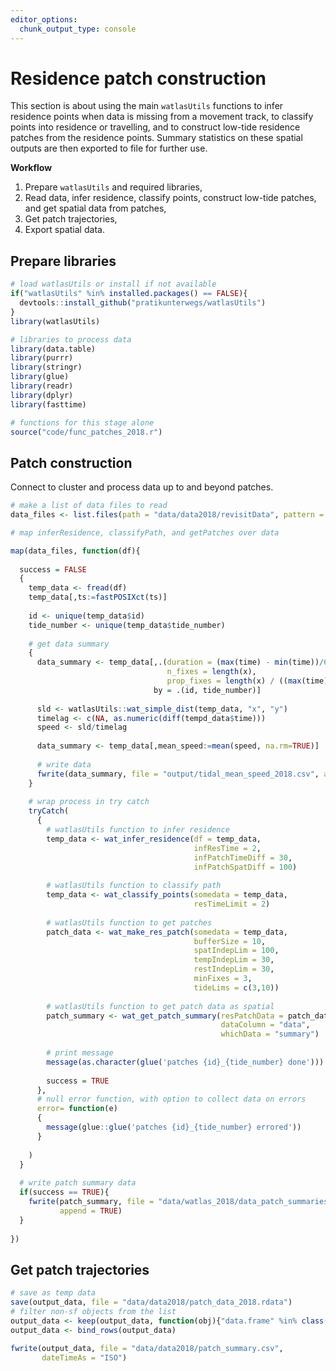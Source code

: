 ```yaml
---
editor_options: 
  chunk_output_type: console
---
```


# Residence patch construction

This section is about using the main `watlasUtils` functions to infer residence points when data is missing from a movement track, to classify points into residence or travelling, and to construct low-tide residence patches from the residence points. Summary statistics on these spatial outputs are then exported to file for further use.

**Workflow**

1. Prepare `watlasUtils` and required libraries,
2. Read data, infer residence, classify points, construct low-tide patches, and get spatial data from patches,
3. Get patch trajectories,
4. Export spatial data.

## Prepare libraries

```r
# load watlasUtils or install if not available
if("watlasUtils" %in% installed.packages() == FALSE){
  devtools::install_github("pratikunterwegs/watlasUtils")
}
library(watlasUtils)

# libraries to process data
library(data.table)
library(purrr)
library(stringr)
library(glue)
library(readr)
library(dplyr)
library(fasttime)

# functions for this stage alone
source("code/func_patches_2018.r")
```

## Patch construction

Connect to cluster and process data up to and beyond patches.

```r
# make a list of data files to read
data_files <- list.files(path = "data/data2018/revisitData", pattern = "_revisit.csv", full.names = TRUE)

# map inferResidence, classifyPath, and getPatches over data

map(data_files, function(df){
  
  success = FALSE
  {
    temp_data <- fread(df)
    temp_data[,ts:=fastPOSIXct(ts)]
    
    id <- unique(temp_data$id)
    tide_number <- unique(temp_data$tide_number)
    
    # get data summary
    {
      data_summary <- temp_data[,.(duration = (max(time) - min(time))/60,
                                   n_fixes = length(x),
                                   prop_fixes = length(x) / ((max(time) - min(time))/3)),
                                by = .(id, tide_number)]
      
      sld <- watlasUtils::wat_simple_dist(temp_data, "x", "y")
      timelag <- c(NA, as.numeric(diff(tempd_data$time)))
      speed <- sld/timelag
      
      data_summary <- temp_data[,mean_speed:=mean(speed, na.rm=TRUE)]
      
      # write data
      fwrite(data_summary, file = "output/tidal_mean_speed_2018.csv", append = TRUE)
    }
    
    # wrap process in try catch
    tryCatch(
      {
        # watlasUtils function to infer residence
        temp_data <- wat_infer_residence(df = temp_data,
                                         infResTime = 2,
                                         infPatchTimeDiff = 30,
                                         infPatchSpatDiff = 100)
        
        # watlasUtils function to classify path
        temp_data <- wat_classify_points(somedata = temp_data,
                                         resTimeLimit = 2)
        
        # watlasUtils function to get patches
        patch_data <- wat_make_res_patch(somedata = temp_data,
                                         bufferSize = 10,
                                         spatIndepLim = 100,
                                         tempIndepLim = 30,
                                         restIndepLim = 30,
                                         minFixes = 3,
                                         tideLims = c(3,10))
        
        # watlasUtils function to get patch data as spatial
        patch_summary <- wat_get_patch_summary(resPatchData = patch_data,
                                               dataColumn = "data",
                                               whichData = "summary")
        
        # print message
        message(as.character(glue('patches {id}_{tide_number} done')))
        
        success = TRUE
      },
      # null error function, with option to collect data on errors
      error= function(e)
      {
        message(glue::glue('patches {id}_{tide_number} errored'))
      }
      
    )
  }
  
  # write patch summary data
  if(success == TRUE){
    fwrite(patch_summary, file = "data/watlas_2018/data_patch_summaries.csv",
           append = TRUE)
  }
  
})

```

## Get patch trajectories

```r
# save as temp data
save(output_data, file = "data/data2018/patch_data_2018.rdata")
# filter non-sf objects from the list
output_data <- keep(output_data, function(obj){"data.frame" %in% class(obj)})
output_data <- bind_rows(output_data)

fwrite(output_data, file = "data/data2018/patch_summary.csv",
       dateTimeAs = "ISO")
```


